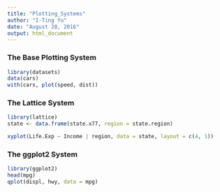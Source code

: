 ```yaml
---
title: "Plotting_Systems"
author: "I-Ting Yu"
date: "August 28, 2016"
output: html_document
---
```


### The Base Plotting System
```r
library(datasets)
data(cars)
with(cars, plot(speed, dist))

```

### The Lattice System
```r
library(lattice)
state <- data.frame(state.x77, region = state.region)

xyplot(Life.Exp ~ Income | region, data = state, layout = c(4, 1))

```

### The ggplot2 System
```r
library(ggplot2)
head(mpg)
qplot(displ, hwy, data = mpg)
```

